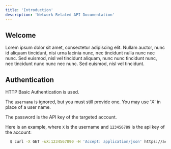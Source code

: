 ```yaml
---
title: 'Introduction'
description: 'Network Related API Documentation'
---
```


## Welcome

Lorem ipsum dolor sit amet, consectetur adipiscing elit. Nullam auctor, nunc id aliquam tincidunt, nisi urna lacinia nunc, nec tincidunt nulla nunc nec nunc. Sed euismod, nisl vel tincidunt aliquam, nunc nunc tincidunt nunc, nec tincidunt nunc nunc nec nunc. Sed euismod, nisl vel tincidunt.

## Authentication

HTTP Basic Authentication is used.

The `username` is ignored, but you must still provide one. You may use 'X' in place of a user name.

The password is the API key of the targeted account.

Here is an example, where `X` is the username and `123456789` is the api key of the account:

```bash cURL
  $ curl -X GET -uX:1234567890 -H 'Accept: application/json' https://account.staging.activeprospect.com/api/network/invitations
```

